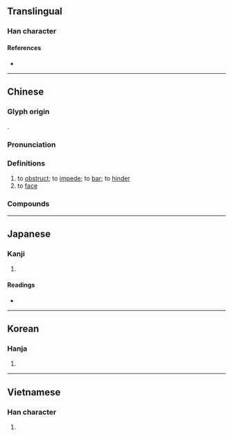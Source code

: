 {{also|拦}}
{{character info}}
==Translingual==

===Han character===
{{Han char|rn=64|rad=手|as=17|sn=20|four=57020|canj=QANW|ids=⿰扌闌}}

====References====
* {{Han ref|kx=0462.480|dkj=12977|dj=0812.070|hdz=31986.050|uh=6514|ud=25876|bh=C464|bd=50276}}

----

==Chinese==
{{zh-forms|s=拦}}

===Glyph origin===
{{Han etym}}
{{Han compound|手|闌|t1=hands|ls=psc}}.

===Pronunciation===
{{zh-pron
|m=lán
|c=laan4
|h=pfs=làn
|md=
|mn=lân/qz,tw,xm:nôa/zz:nâ/tw:âⁿ
|mn_note=lân - literary; nôa/nâ - vernacular; âⁿ - 含 is used in the Mainland
|w=
|mc=y
|oc=y
|cat=v
}}

===Definitions===
{{zh-hanzi}}

# to [[obstruct]]; to [[impede]]; to [[bar]]; to [[hinder]]
# to [[face]]

===Compounds===
{{zh-der|口沒遮攔|巴攔|口無遮攔|攔前斷後|棚攔|攔擊|攔腰|沒遮攔|攔道木|攔截|打攔頭雷|攔門|攔路|攔詞抵辯|攔詞|攔劫|攔阻|攔蓄|攔縱|攔截機|打攔|攔下|攔洪壩|攔網|攔截網|攔擋|攔河壩|攔當|攔櫃|打把攔|攔住|當攔|攔路虎|攔沙壩|攔關|攔門鍾|橫攔豎擋|攔門牆兒|攔車|頭攔|阻攔|遮攔}}

{{zh-cat|Elementary}}

----

==Japanese==

===Kanji===
{{ja-kanji|grade=|rs=手17}}

# {{rfdef|ja|sort=手17}}

====Readings====
* {{ja-readings|on=[[らん]] (ran)|kun=[[さえぎる]] (saegiru)}}

----

==Korean==

===Hanja===
{{ko-hanja|hangeul=[[란]]>[[난]]|eumhun=|rv=ran>nan|mr=ran>nan|y=lan>nan}}

# {{rfdef|ko|sort=手17}}

----

==Vietnamese==

===Han character===
{{vi-readings|reading=dan, dang, dàn, lan, đan|rs=手17}}

# {{rfdef|vi|sort=手17}}